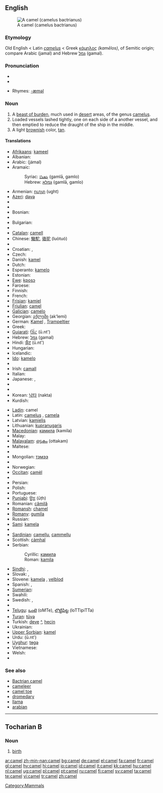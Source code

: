 {{see|camèl|camęl}}
==English==
{{wikipedia}}
[[Image:Camel seitlich trabend.jpg|thumb|right|A camel (camelus bactrianus)]]

===Etymology===
Old English < Latin ''[[camelus]]'' < Greek [[κάμηλος]] ''(kamēlos)'', of Semitic origin; compare Arabic {{ARchar|[[جمل]]}} (jamal) and Hebrew [[גמל]] (gamal).

===Pronunciation===
* {{IPA|/'kæməl/}}
* {{audio|en-us-camel.ogg|Audio (US)}}

* Rhymes: [[Rhymes:English:-æməl|-æməl]]

===Noun===
{{en-noun}}

# A [[beast of burden]], much used in [[desert]] areas, of the genus [[camelus]].
# Loaded vessels lashed tightly, one on each side of a another vessel, and then emptied to reduce the draught of the ship in the middle.
# A light [[brownish]] color, [[tan]].

====Translations====
{{top}}
* [[Afrikaans]]: [[kameel]]
* Albanian: {{t-|sq|deve|f|xs=Albanian}}
* Arabic: {{Arab|[[جمل]]}} (jámal) {{m}}
* Aramaic:
*: Syriac: [[ܓܡܠܐ]] (gamlā, gamlo) {{c}}
*: Hebrew: [[גמלא]] (gamlā, gamlo) {{c}}
* Armenian: [[ուղտ]] (ught)
* [[Azeri]]: [[dəvə]]
* {{trreq|Basque}}
* {{trreq|Bengali}}
* Bosnian: {{t-|bs|kamila|f}}
* {{trreq|Breton}}
* Bulgarian: {{t+|bg|камила|f|tr=kamila|sc=Cyrl}}
* {{trreq|Burmese}}
* [[Catalan]]: [[camell]] {{m}}
* Chinese: [[駱駝]], [[骆驼]] (luòtuó)
* {{trreq|Chuvash}}
* Croatian: {{t-|hr|kamila|f}}, {{t-|hr|deva|f}}
* Czech: {{t-|cs|velbloud|m}}
* Danish: [[kamel]] {{g|Danish}}
* Dutch: {{t+|nl|kameel|m}}
* Esperanto: [[kamelo]]
* Estonian: {{t-|et|kaamel}}
* [[Ewe]]: [[kposɔ]] {{n}}
* Faroese: {{t-|fo|kamelur|m|xs=Faroese}}
* Finnish: {{t+|fi|kameli}}
* French: {{t+|fr|chameau|m}}
* [[Frisian]]: [[kamiel]] {{g|Frisian}}
* [[Friulian]]: [[camęl]]
* [[Galician]]: [[camelo]] {{m}}
* Georgian: [[აქლემი]] (ak‘lemi)
* German: [[Kamel]] {{n}}, [[Trampeltier]] {{n}}
* Greek: {{t+|el|καμήλα|f|sc=Grek}}
* [[Gujarati]]: [[ઊંટ]] (ū.nt')
* Hebrew: [[גמל]] (gamal) {{m}}
* Hindi: [[ऊँट]] (ū.nt') {{m}}
* Hungarian: {{t+|hu|teve}}
* Icelandic: {{t+|is|úlfaldi|m}}
* [[Ido]]: [[kamelo]]
* {{trreq|Indonesian}}
* Irish: [[camall]] {{m}}
* Italian: {{t+|it|cammello|m}}
* Japanese: {{t-|ja|駱駝|sc=Jpan}}, {{t-|ja|ラクダ|tr=rakuda|sc=Jpan}}
* {{trreq|Kannada}}
* {{trreq|Khmer}}
* Korean: [[낙타]] (nakta)
* Kurdish: {{KUchar|[[حوشتر]]}}
{{mid}}
* [[Ladin]]: camel
* Latin: [[camelus]] {{m}}, [[camela]] {{f}}
* Latvian: [[kamielis]] {{g|Latvian}}
* Lithuanian: [[kupranugaris]] {{g|Lithuanian}}
* [[Macedonian]]: [[камила]] (kamila) {{f}}
* Malay: {{t-|ms|unta|xs=Malay}}
* [[Malayalam]]: [[ഒട്ടകം]] (ottakam)
* Maltese: {{t-|mt|ġemel|m|xs=Maltese}}
* {{trreq|Marathi}}
* Mongolian: [[тэмээ]]
* {{trreq|Nepali}}
* Norwegian: {{t+|no|kamel|m}}
* [[Occitan]]: [[camèl]] {{m}}
* {{trreq|Oriya}}
* Persian: {{t+|fa|شتر|tr=shotor|sc=FAchar|xs=Persian}}
* Polish: {{t-|pl|wielbłąd|m}}
* Portuguese: {{t+|pt|camelo|m}}
* [[Punjabi]]: [[ਊਠ]] (ūṭh)
* Romanian: [[cămilă]] {{f}}
* [[Romansh]]: [[chamel]]
* [[Romany]]: [[gumila]] {{f}}
* Russian: {{t+|ru|верблюд|m|tr=v'erbljúd|sc=Cyrl}}
* [[Sami]]: [[kamela]]
* {{trreq|Sanskrit}}
* [[Sardinian]]: [[camellu]], [[cammellu]]
* Scottish: [[càmhal]]
* Serbian:
*: Cyrillic: [[камила#Serbian|камила]] {{f}}
*: Roman: [[kamila#Serbian|kamila]] {{f}}
* [[Sindhi]]: {{SDchar|[[اُٺُ]]}} {{m}}, {{SDchar|[[ڏاچِي]]}} {{m}}
* Slovak: {{t-|sk|ťava|f}}, {{t-|sk|dromedár|m}}
* Slovene: [[kamela]] {{f}}, [[velblod]] {{m}}
* Spanish: {{t+|es|camello|m}}, {{t-|es|dromedario|m}}
* [[Sumerian]]: {{tø|sux|𒄞𒆳𒋛𒄮𒊏𒀭|tr=AM.SI.ḪAR.RA.AN|sc=Xsux|xs=Sumerian}}
* Swahili: {{t-|sw|ngamia|xs=Swahili}}
* Swedish: {{t+|sv|kamel|c}}, {{t+|sv|dromedar|c}}
* {{trreq|Tamil}}
* [[Telugu]]: [[ఒంటె]] (oMTe), [[లొట్టిపిట్ట]] (loTTipiTTa)
* [[Turan]]: [[tüyə]]
* Turkish: [[deve]] [[:tr:deve|^]], [[hecin]]
* Ukrainian: {{t-|uk|верблюд|m|tr=verbljud|sc=Cyrl|xs=Ukrainian}}
* [[Upper Sorbian]]: [[kamel]]
* Urdu: {{URchar|[[اونٹ|اُونٹ]]}} (ū.nt') {{g|Urdu}}
* [[Uyghur]]: [[tɵgə]]
* Vietnamese: {{t+|vi|lạc đà|xs=Vietnamese}}
* Welsh: {{t-|cy|camel|m|xs=Welsh}}
* {{trreq|Yiddish}}
{{bottom}}

===See also===
* [[Bactrian camel]]
* [[cameleer]]
* [[camel toe]]
* [[dromedary]]
* [[llama]]
* [[arabian]]
[[Category:Mammals]]

----

==Tocharian B==

===Noun===
{{infl|txb|noun}}

# [[birth]]

[[ar:camel]]
[[zh-min-nan:camel]]
[[bg:camel]]
[[de:camel]]
[[el:camel]]
[[fa:camel]]
[[fr:camel]]
[[gl:camel]]
[[hy:camel]]
[[hi:camel]]
[[io:camel]]
[[id:camel]]
[[it:camel]]
[[kk:camel]]
[[hu:camel]]
[[nl:camel]]
[[ug:camel]]
[[pl:camel]]
[[pt:camel]]
[[ru:camel]]
[[fi:camel]]
[[sv:camel]]
[[ta:camel]]
[[te:camel]]
[[vi:camel]]
[[tr:camel]]
[[zh:camel]]